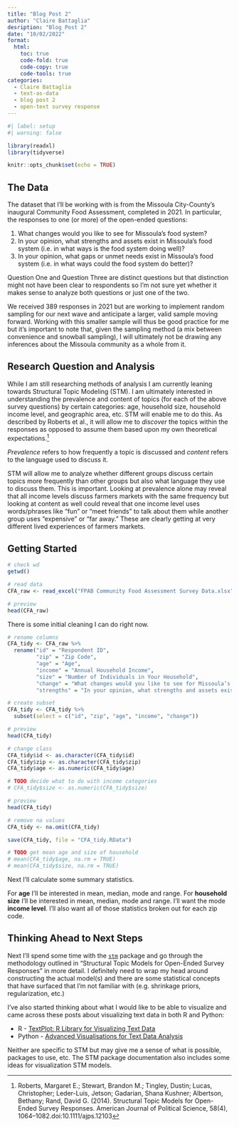 ```yaml
---
title: "Blog Post 2"
author: "Claire Battaglia"
desription: "Blog Post 2"
date: "10/02/2022"
format:
  html:
    toc: true
    code-fold: true
    code-copy: true
    code-tools: true
categories:
  - Claire Battaglia
  - text-as-data
  - blog post 2
  - open-text survey response
---
```


```r
#| label: setup
#| warning: false

library(readxl)
library(tidyverse)

knitr::opts_chunk$set(echo = TRUE)
```

## The Data

The dataset that I'll be working with is from the Missoula City-County's inaugural Community Food Assessment, completed in 2021. In particular, the responses to one (or more) of the open-ended questions:

1. What changes would you like to see for Missoula’s food system?
2. In your opinion, what strengths and assets exist in Missoula's food system (i.e. in what ways is the food system doing well)?
3. In your opinion, what gaps or unmet needs exist in Missoula's food system (i.e. in what ways could the food system do better)?

Question One and Question Three are distinct questions but that distinction might not have been clear to respondents so I'm not sure yet whether it makes sense to analyze both questions or just one of the two.

We received 389 responses in 2021 but are working to implement random sampling for our next wave and anticipate a larger, valid sample moving forward. Working with this smaller sample will thus be good practice for me but it's important to note that, given the sampling method (a mix between convenience and snowball sampling), I will ultimately not be drawing any inferences about the Missoula community as a whole from it.

## Research Question and Analysis

While I am still researching methods of analysis I am currently leaning towards Structural Topic Modeling (STM). I am ultimately interested in understanding the prevalence and content of topics (for each of the above survey questions) by certain categories: age, household size, household income level, and geographic area, etc. STM will enable me to do this. As described by Roberts et al., it will allow me to *discover* the topics within the responses as opposed to assume them based upon my own theoretical expectations.^[Roberts, Margaret E.; Stewart, Brandon M.; Tingley, Dustin; Lucas, Christopher; Leder-Luis, Jetson; Gadarian, Shana Kushner; Albertson, Bethany; Rand, David G. (2014). Structural Topic Models for Open-Ended Survey Responses. American Journal of Political Science, 58(4), 1064–1082.doi:10.1111/ajps.12103]

*Prevalence* refers to how frequently a topic is discussed and *content* refers to the language used to discuss it.

STM will allow me to analyze whether different groups discuss certain topics more frequently than other groups but also what language they use to discuss them. This is important. Looking at prevalence alone may reveal that all income levels discuss farmers markets with the same frequency but looking at content as well could reveal that one income level uses words/phrases like "fun" or "meet friends" to talk about them while another group uses "expensive" or "far away." These are clearly getting at very different lived experiences of farmers markets.

## Getting Started

```r
# check wd
getwd()

# read data
CFA_raw <- read_excel("FPAB Community Food Assessment Survey Data.xlsx", sheet = "Raw")

# preview
head(CFA_raw)
```

There is some initial cleaning I can do right now.

```r
# rename columns
CFA_tidy <- CFA_raw %>%
  rename("id" = "Respondent ID",
         "zip" = "Zip Code",
         "age" = "Age",
         "income" = "Annual Household Income",
         "size" = "Number of Individuals in Your Household",
         "change" = "What changes would you like to see for Missoula’s food system?",
         "strengths" = "In your opinion, what strengths and assets exist in Missoula's food system (i.e. in what ways is the food system doing well)?")

# create subset
CFA_tidy <- CFA_tidy %>%
  subset(select = c("id", "zip", "age", "income", "change"))

# preview
head(CFA_tidy)
```

```r
# change class
CFA_tidy$id <- as.character(CFA_tidy$id)
CFA_tidy$zip <- as.character(CFA_tidy$zip)
CFA_tidy$age <- as.numeric(CFA_tidy$age)

# TODO decide what to do with income categories
# CFA_tidy$size <- as.numeric(CFA_tidy$size)

# preview
head(CFA_tidy)

# remove na values
CFA_tidy <- na.omit(CFA_tidy)

save(CFA_tidy, file = "CFA_tidy.RData")

# TODO get mean age and size of household
# mean(CFA_tidy$age, na.rm = TRUE)
# mean(CFA_tidy$size, na.rm = TRUE)
```

Next I'll calculate some summary statistics.

For **age** I'll be interested in mean, median, mode and range.
For **household size** I'll be interested in mean, median, mode and range.
I'll want the mode **income level**.
I'll also want all of those statistics broken out for each zip code.

## Thinking Ahead to Next Steps

Next I'll spend some time with the [`stm`](https://cran.r-project.org/web/packages/stm/vignettes/stmVignette.pdf) package and go through the methodology outlined in "Structural Topic Models for Open-Ended Survey Responses" in more detail. I definitely need to wrap my head around constructing the actual model(s) and there are some statistical concepts that have surfaced that I'm not familiar with (e.g. shrinkage priors, regularization, etc.)

I've also started thinking about what I would like to be able to visualize and came across these posts about visualizing text data in both R and Python:

* R - [TextPlot: R Library for Visualizing Text Data](https://towardsdatascience.com/textplot-r-library-for-visualizing-text-data-a8f1740a032d)
* Python - [Advanced Visualisations for Text Data Analysis](https://towardsdatascience.com/advanced-visualisations-for-text-data-analysis-fc8add8796e2)

Neither are specific to STM but may give me a sense of what is possible, packages to use, etc. The STM package documentation also includes some ideas for visualization STM models.

